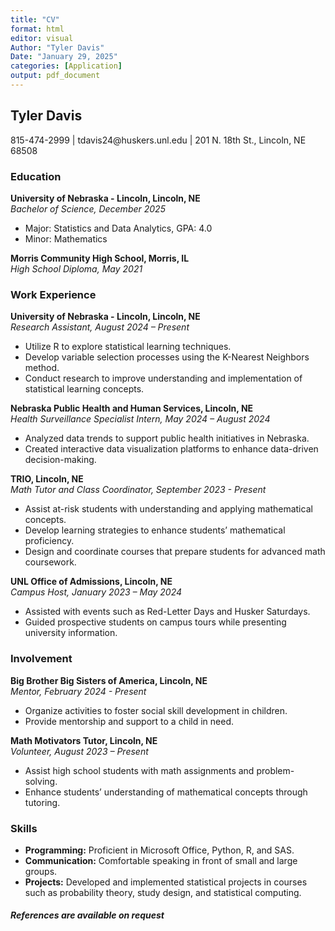 ```yaml
---
title: "CV"
format: html
editor: visual
Author: "Tyler Davis"
Date: "January 29, 2025"
categories: [Application]
output: pdf_document
---
```


## Tyler Davis

815-474-2999 \| tdavis24\@huskers.unl.edu \| 201 N. 18th St., Lincoln, NE 68508

### Education

**University of Nebraska - Lincoln, Lincoln, NE**\
*Bachelor of Science, December 2025*

-   Major: Statistics and Data Analytics, GPA: 4.0
-   Minor: Mathematics

**Morris Community High School, Morris, IL**\
*High School Diploma, May 2021*

### Work Experience

**University of Nebraska - Lincoln, Lincoln, NE**\
*Research Assistant, August 2024 – Present*

-   Utilize R to explore statistical learning techniques.
-   Develop variable selection processes using the K-Nearest Neighbors method.
-   Conduct research to improve understanding and implementation of statistical learning concepts.

**Nebraska Public Health and Human Services, Lincoln, NE**\
*Health Surveillance Specialist Intern, May 2024 – August 2024*

-   Analyzed data trends to support public health initiatives in Nebraska.
-   Created interactive data visualization platforms to enhance data-driven decision-making.

**TRIO, Lincoln, NE**\
*Math Tutor and Class Coordinator, September 2023 - Present*

-   Assist at-risk students with understanding and applying mathematical concepts.
-   Develop learning strategies to enhance students' mathematical proficiency.
-   Design and coordinate courses that prepare students for advanced math coursework.

**UNL Office of Admissions, Lincoln, NE**\
*Campus Host, January 2023 – May 2024*

-   Assisted with events such as Red-Letter Days and Husker Saturdays.
-   Guided prospective students on campus tours while presenting university information.

### Involvement

**Big Brother Big Sisters of America, Lincoln, NE**\
*Mentor, February 2024 - Present*

-   Organize activities to foster social skill development in children.
-   Provide mentorship and support to a child in need.

**Math Motivators Tutor, Lincoln, NE**\
*Volunteer, August 2023 – Present*

-   Assist high school students with math assignments and problem-solving.
-   Enhance students’ understanding of mathematical concepts through tutoring.

### Skills

-   **Programming:** Proficient in Microsoft Office, Python, R, and SAS.
-   **Communication:** Comfortable speaking in front of small and large groups.
-   **Projects:** Developed and implemented statistical projects in courses such as probability theory, study design, and statistical computing.

##### References are available on request
